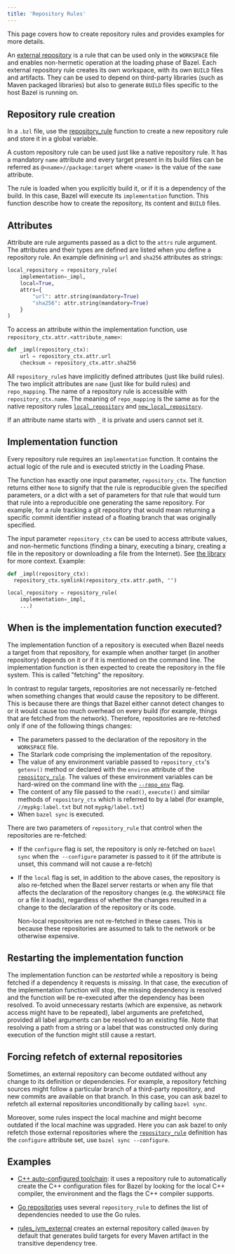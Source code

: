 ```yaml
---
title: 'Repository Rules'
---
```


This page covers how to create repository rules and provides examples for
more details.

An [external repository](/versions/7.3.0/docs/external) is a rule that can be used only
in the `WORKSPACE` file and enables non-hermetic operation at the loading phase
of Bazel. Each external repository rule creates its own workspace, with its
own `BUILD` files and artifacts. They can be used to depend on third-party
libraries (such as Maven packaged libraries) but also to generate `BUILD` files
specific to the host Bazel is running on.

## Repository rule creation

In a `.bzl` file, use the
[repository_rule](/versions/7.3.0/rules/lib/globals/bzl#repository_rule) function to create a new
repository rule and store it in a global variable.

A custom repository rule can be used just like a native repository rule. It
has a mandatory `name` attribute and every target present in its build files
can be referred as `@<name>//package:target` where `<name>` is the value of the
`name` attribute.

The rule is loaded when you explicitly build it, or if it is a dependency of
the build. In this case, Bazel will execute its `implementation` function. This
function describe how to create the repository, its content and `BUILD` files.

## Attributes

Attribute are rule arguments passed as a dict to the `attrs` rule argument.
The attributes and their types are defined are listed when you define a
repository rule. An example definining `url` and `sha256` attributes as
strings:

```python
local_repository = repository_rule(
    implementation=_impl,
    local=True,
    attrs={
        "url": attr.string(mandatory=True)
        "sha256": attr.string(mandatory=True)
    }
)
```

To access an attribute within the implementation function, use
`repository_ctx.attr.<attribute_name>`:

```python
def _impl(repository_ctx):
    url = repository_ctx.attr.url
    checksum = repository_ctx.attr.sha256
```

All `repository_rule`s have implicitly defined attributes (just like build
rules). The two implicit attributes are `name` (just like for build rules) and
`repo_mapping`. The name of a repository rule is accessible with
`repository_ctx.name`. The meaning of `repo_mapping` is the same as for the
native repository rules
[`local_repository`](https://bazel.build/versions/7.3.0/reference/be/workspace#local_repository.repo_mapping)
and
[`new_local_repository`](https://bazel.build/versions/7.3.0/reference/be/workspace#new_local_repository.repo_mapping).

If an attribute name starts with `_` it is private and users cannot set it.

## Implementation function

Every repository rule requires an `implementation` function. It contains the
actual logic of the rule and is executed strictly in the Loading Phase.

The function has exactly one input parameter, `repository_ctx`. The function
returns either `None` to signify that the rule is reproducible given the
specified parameters, or a dict with a set of parameters for that rule that
would turn that rule into a reproducible one generating the same repository. For
example, for a rule tracking a git repository that would mean returning a
specific commit identifier instead of a floating branch that was originally
specified.

The input parameter `repository_ctx` can be used to
access attribute values, and non-hermetic functions (finding a binary,
executing a binary, creating a file in the repository or downloading a file
from the Internet). See [the library](/versions/7.3.0/rules/lib/builtins/repository_ctx) for more
context. Example:

```python
def _impl(repository_ctx):
  repository_ctx.symlink(repository_ctx.attr.path, "")

local_repository = repository_rule(
    implementation=_impl,
    ...)
```

## When is the implementation function executed?

The implementation function of a repository is executed when Bazel needs a
target from that repository, for example when another target (in another
repository) depends on it or if it is mentioned on the command line. The
implementation function is then expected to create the repository in the file
system. This is called "fetching" the repository.

In contrast to regular targets, repositories are not necessarily re-fetched when
something changes that would cause the repository to be different. This is
because there are things that Bazel either cannot detect changes to or it would
cause too much overhead on every build (for example, things that are fetched
from the network). Therefore, repositories are re-fetched only if one of the
following things changes:

* The parameters passed to the declaration of the repository in the
  `WORKSPACE` file.
* The Starlark code comprising the implementation of the repository.
* The value of any environment variable passed to `repository_ctx`'s
  `getenv()` method or declared with the `environ` attribute of the
  [`repository_rule`](/versions/7.3.0/rules/lib/globals/bzl#repository_rule). The values
  of these environment variables can be hard-wired on the command line with the
  [`--repo_env`](/versions/7.3.0/reference/command-line-reference#flag--repo_env) flag.
* The content of any file passed to the `read()`, `execute()` and similar
  methods of `repository_ctx` which is referred to by a label (for example,
  `//mypkg:label.txt` but not `mypkg/label.txt`)
* When `bazel sync` is executed.

There are two parameters of `repository_rule` that control when the repositories
are re-fetched:

* If the `configure` flag is set, the repository is only re-fetched on
  `bazel sync` when the` --configure` parameter is passed to it (if the
  attribute is unset, this command will not cause a re-fetch)
* If the `local` flag is set, in addition to the above cases, the repository is
  also re-fetched when the Bazel server restarts or when any file that affects
  the declaration of the repository changes (e.g. the `WORKSPACE` file or a file
  it loads), regardless of whether the changes resulted in a change to the
  declaration of the repository or its code.

  Non-local repositories are not re-fetched in these cases. This is because
  these repositories are assumed to talk to the network or be otherwise
  expensive.

## Restarting the implementation function

The implementation function can be _restarted_ while a repository is being
fetched if a dependency it requests is _missing_. In that case, the execution of
the implementation function will stop, the missing dependency is resolved and
the function will be re-executed after the dependency has been resolved. To
avoid unnecessary restarts (which are expensive, as network access might
have to be repeated), label arguments are prefetched, provided all
label arguments can be resolved to an existing file. Note that resolving
a path from a string or a label that was constructed only during execution
of the function might still cause a restart.

## Forcing refetch of external repositories

Sometimes, an external repository can become outdated without any change to its
definition or dependencies. For example, a repository fetching sources might
follow a particular branch of a third-party repository, and new commits are
available on that branch. In this case, you can ask bazel to refetch all
external repositories unconditionally by calling `bazel sync`.

Moreover, some rules inspect the local machine and might become
outdated if the local machine was upgraded. Here you can ask bazel to
only refetch those external repositories where the
[`repository_rule`](/versions/7.3.0/rules/lib/globals#repository_rule)
definition has the `configure` attribute set, use `bazel sync --configure`.

## Examples

- [C++ auto-configured toolchain](https://cs.opensource.google/bazel/bazel/+/master:tools/cpp/cc_configure.bzl;drc=644b7d41748e09eff9e47cbab2be2263bb71f29a;l=176):
it uses a repository rule to automatically create the
C++ configuration files for Bazel by looking for the local C++ compiler, the
environment and the flags the C++ compiler supports.

- [Go repositories](https://github.com/bazelbuild/rules_go/blob/67bc217b6210a0922d76d252472b87e9a6118fdf/go/private/go_repositories.bzl#L195)
  uses several `repository_rule` to defines the list of dependencies
  needed to use the Go rules.

- [rules_jvm_external](https://github.com/bazelbuild/rules_jvm_external) creates
  an external repository called `@maven` by default that generates build targets
  for every Maven artifact in the transitive dependency tree.
